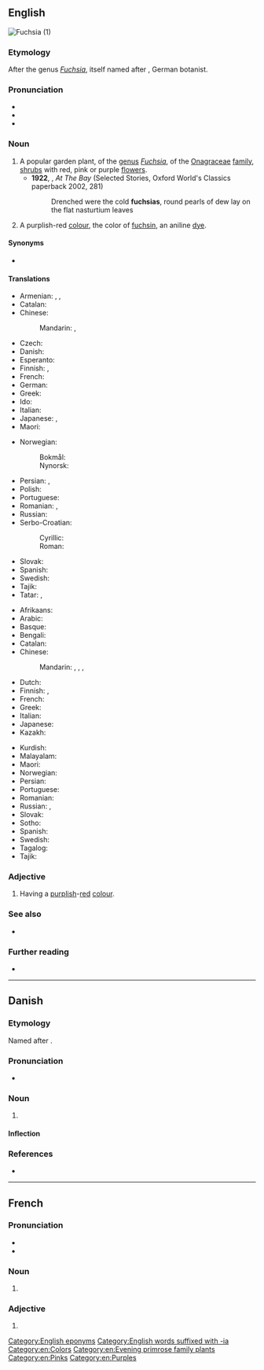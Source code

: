 {{also|Fuchsia}}
==English==
[[Image:DoubleFuchsias wb.jpg|thumb|Fuchsia (1)]]
{{wikipedia}}
{{commonscat}}
{{wikispecies}}

===Etymology===
After the genus ''[[Fuchsia]]'', itself named after {{w|Leonhart Fuchs}}, German botanist.

===Pronunciation===
* {{IPA|/ˈfjuːʃə/|lang=en}}
* {{audio|en-us-fuchsia.ogg|Audio (US)|lang=en}}
* {{rhymes|uːʃə|lang=en}}

===Noun===
{{en-noun}}

# A popular garden plant, of the [[genus]] ''[[Fuchsia]]'', of the [[Onagraceae]] [[family]], [[shrub]]s with red, pink or purple [[flower]]s.
#* '''1922''', {{w|Katherine Mansfield}}, ''At The Bay'' (Selected Stories, Oxford World's Classics paperback 2002, 281)
#*: Drenched were the cold '''fuchsias''', round pearls of dew lay on the flat nasturtium leaves
# A purplish-red [[color|colour]], the color of [[fuchsin]], an aniline [[dye]].
#: {{color panel|web fuchsia ([[magenta]])|FF00FF}}

====Synonyms====
* {{sense|colour}} {{l|en|magenta}}

====Translations====
{{trans-top|plant}}
* Armenian: {{t|hy|ֆուքսիա|sc=Armn}}, {{t+|hy|ականջօղ|sc=Armn}}, {{t|hy|աղվեսակ|sc=Armn}}
* Catalan: {{t|ca|fúcsia}}
* Chinese:
*: Mandarin: {{t+|cmn|倒掛金鐘|sc=Hani}}, {{t+|cmn|倒挂金钟|tr=dàoguàjīnzhōng|sc=Hani}}
* Czech: {{t|cs|fuchsie|f}}
* Danish: {{t|da|fuchsia|c}}
* Esperanto: {{t|eo|fuksio}}
* Finnish: {{t+|fi|verenpisara}}, {{t+|fi|fuksia}}
* French: {{t+|fr|fuchsia|m}}
* German: {{t|de|Fuchsie|f}}
* Greek: {{t+|el|φούξια|f}}
* Ido: {{t+|io|fuxio}}
* Italian: {{t+|it|fucsia|f}}
* Japanese: {{t|ja|フクシャ|tr=fukusha|sc=Jpan}}, {{t|ja|ホクシャ|tr=hokusha|sc=Jpan}}
* Maori: {{t|mi|kōtukutuku}} {{qualifier|tree fuchsia}}
{{trans-mid}}
* Norwegian:
*: Bokmål: {{t|nb|fuksia|m}}
*: Nynorsk: {{t|nn|fuksia|m}}
* Persian: {{t|fa|فوشیا|tr=fušiyâ|sc=fa-Arab}}, {{t|fa|گل آویز|tr=gol-e âviz|sc=fa-Arab}}
* Polish: {{t+|pl|fuksja|f}}
* Portuguese: {{t+|pt|fúcsia|f}}
* Romanian: {{t+|ro|cerceluș|m}}, {{t+|ro|fucsie|f}}
* Russian: {{t+|ru|фу́ксия|f}}
* Serbo-Croatian:
*: Cyrillic: {{t|sh|фуксија|sc=Cyrl}}
*: Roman: {{t|sh|fuksija}}
* Slovak: {{t|sk|fuksia|f}}
* Spanish: {{t+|es|fucsia}}
* Swedish: {{t+|sv|fuchsia|c}}
* Tajik: {{t|tg|нофамон|sc=Cyrl}}
* Tatar: {{t|tt|алкагөл}}, {{t|tt|alqagöl}}
{{trans-bottom}}

{{trans-top|colour}}
* Afrikaans: {{t|af|foksia}}
* Arabic: {{t|ar|أُرْجُوَانِيّ}}
* Basque: {{t|eu|fuksiara}}
* Bengali: {{t|bn|ম্যাজেন্টা রঙ্|tr=myājēnṭā raṅ|sc=Beng}}
* Catalan: {{t|ca|fúcsia}}
* Chinese:
*: Mandarin: {{t+|cmn|紫紅色|sc=Hani}}, {{t+|cmn|紫红色|tr=zǐhóngsè|sc=Hani}}, {{t|cmn|品紅色|sc=Hani}}, {{t|cmn|品红色|tr=pǐnhóngsè|sc=Hani}}
* Dutch: {{t|nl|foksia|m}}
* Finnish: {{t+|fi|fuksianpunainen}}, {{t+|fi|fuksia}}
* French: {{t+|fr|fuchsia|m}}
* Greek: {{t+|el|φούξια|f}}
* Italian: {{t+|it|fucsia}}
* Japanese: {{t|ja|赤紫色|tr=あかむらさきいろ, aka-murasaki-iro|sc=Jpan}}
* Kazakh: {{t|kk|фуксии|sc=Cyrl}}
{{trans-mid}}
* Kurdish: {{t|ku|foşya|sc=Telu}}
* Malayalam: {{t|ml|ഫ്യൂഷിയ|sc=Mlym}}
* Maori: {{t|mi|kōtukutuku}}
* Norwegian: {{t|no|fuksia}}
* Persian: {{t|fa|سرخابی سیر|tr=sorxâbi sir|sc=fa-Arab}}
* Portuguese: {{t+|pt|fúcsia|f}}
* Romanian: {{t+|ro|fucsie|f}}
* Russian: {{t+|ru|фу́ксия|f}}, {{t|ru|пурпу́рно-кра́сный цвет|m}}
* Slovak: {{t|sk|fuksia|f}}
* Sotho: {{t|st|monjet}}
* Spanish: {{t+|es|fucsia}}
* Swedish: {{t+|sv|fuchsia}}
* Tagalog: {{t|tl|pusiya}}
* Tajik: {{t|tg|фуксия|sc=Cyrl}}
{{trans-bottom}}

===Adjective===
{{en-adj|-}}

# Having a [[purplish]]-[[red]] [[colour]].

===See also===
* {{list:reds/en}}

===Further reading===
* {{pedia|Leonhart_Fuchs}}

[[Category:English eponyms]]
[[Category:English words suffixed with -ia]]
[[Category:en:Colors]]
[[Category:en:Evening primrose family plants]]
[[Category:en:Pinks]]
[[Category:en:Purples]]

----

==Danish==
{{wikipedia|lang=da}}

===Etymology===
Named after {{w|Leonhart Fuchs}}.

===Pronunciation===
* {{IPA|lang=da|[ˈfɔɡ̊ɕa]}}

===Noun===
{{da-noun|en|er|pl-indef-2=fuchsier}}

# {{l|en|fuchsia}}

====Inflection====
{{da-noun-infl|en|er|pl-indef-2=fuchsier|fuchsiaerne|pl-def-2=fuchsierne}}

===References===
* {{R:DDO}}

----

==French==
{{wikipedia|lang=fr}}

===Pronunciation===
* {{fr-IPA|fuchia|fuksia}}
* {{homophones|lang=fr|fuchsias}}

===Noun===
{{fr-noun|m}}

# {{l|en|fuchsia}}

===Adjective===
{{fr-adj|inv=y}}

# {{l|en|fuchsia}}